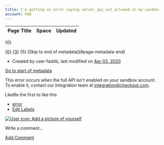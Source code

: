 ```yaml
---
title: I'm getting an error saying server_api_not_allowed in my sandbox account. What does this mean?
account: FAQ 
---
```


<table class="aui"> <thead> <tr class="header"> <th class="search-result-title">Page Title</th> <th class="search-result-space">Space</th> <th class="search-result-date">Updated</th> </tr> </thead> </table> <p class="search-result-count">{0}</p> <tr class="search-result"> <td class="search-result-title"><a href="{1}" class="content-type-{2}"><span>{0}</span></a></td> <td class="search-result-space"><a class="space" href="/display/{4}/" title="{3}">{3}</a></td> <td class="search-result-date"><span class="date" title="{6}">{5}</span></td> </tr> [Skip to end of metadata](#page-metadata-end)

*   Created by user-faddb, last modified on [Apr 03, 2020](/pages/diffpagesbyversion.action?pageId=721166&selectedPageVersions=6&selectedPageVersions=7 "Show changes")

[Go to start of metadata](#page-metadata-start)

This error occurs when the full API isn't enabled on your sandbox account. To enable it, contact our Integration team at [integration@checkout.com](mailto:integration@checkout.com).

LikeBe the first to like this

*   [error](/label/FAQ/error)
*   [Edit Labels](# "Edit Labels (Type 'l')")

[![User icon: Add a picture of yourself](/s/en_GB/7901/abf7b35644d5a5d1d7e4b0969a83e8eb2b569fb5/_/images/icons/profilepics/add_profile_pic.svg)](/users/profile/editmyprofilepicture.action)

Write a comment…

[Add Comment](/pages/viewpage.action?pageId=721166&showComments=true&showCommentArea=true#addcomment)
